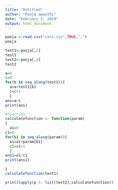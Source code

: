 ```yaml
---
title: "Untitled"
author: "Pooja awasthi"
date: "February 2, 2019"
output: html_document
---
```


```r
pooja <-read.csv("cars.csv",TRUE,",")
pooja


```

```r
test1<-pooja[,2]
test1
test2<-pooja[,4]
test2

```

```r
a=0
c=0
for(b in seq_along(test1)){
  a=a+test1[b]
  c=c+1
  } 
ans=a/c
print(ans)

```

```r
#function
calculatefunction <- function(param)
{
  a1=0
c1=0
for(b1 in seq_along(param)){
  a1=a1+param[b1]
  c1=c1+1
  } 
ans1=a1/c1
print(ans1)

}
calculatefunction(test1)


```
```r

print(lapply(p <- list(test2),calculatefunction))

```



